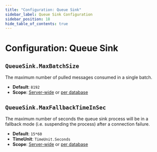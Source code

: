 ```yaml
---
title: "Configuration: Queue Sink"
sidebar_label: Queue Sink Configuration
sidebar_position: 18
hide_table_of_contents: true
---
```



# Configuration: Queue Sink
## `QueueSink.MaxBatchSize`

The maximum number of pulled messages consumed in a single batch.  

- **Default**: `8192`
- **Scope**: [Server-wide](../../server/configuration/configuration-options.mdx#settings.json) 
  or [per database](../../studio/database/settings/database-settings.mdx#view-database-settings)



## `QueueSink.MaxFallbackTimeInSec`

The maximum number of seconds the queue sink process will be in a fallback 
mode (i.e. suspending the process) after a connection failure.  

- **Default**: `15*60`
- **TimeUnit**: `TimeUnit.Seconds`
- **Scope**: [Server-wide](../../server/configuration/configuration-options.mdx#settings.json) 
  or [per database](../../studio/database/settings/database-settings.mdx#view-database-settings)



